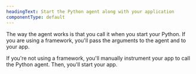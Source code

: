 ```yaml
---
headingText: Start the Python agent along with your application
componentType: default
---
```


The way the agent works is that you call it when you start your Python. If you are using a framework, you'll pass the arguments to the agent and to your app.

If you're not using a framework, you'll manually instrument your app to call the Python agent. Then, you'll start your app.
